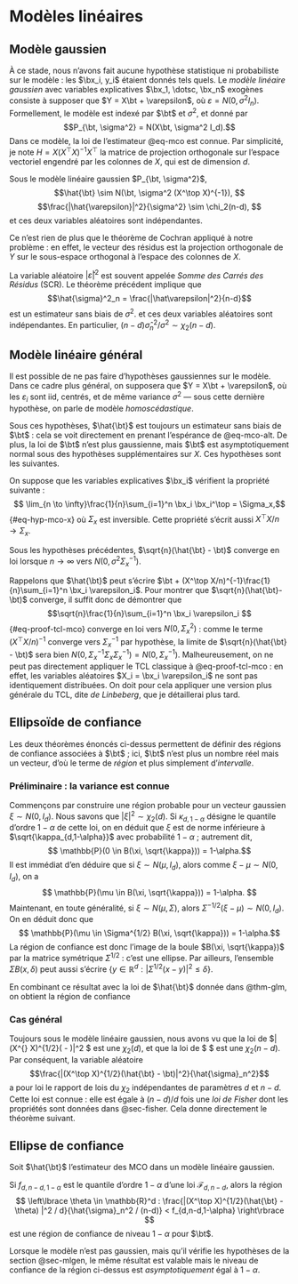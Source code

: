 
# Modèles linéaires

## Modèle gaussien

À ce stade, nous n'avons fait aucune hypothèse statistique ni probabiliste sur le modèle : les $\bx_i, y_i$ étaient donnés tels quels. Le *modèle linéaire gaussien* avec variables explicatives $\bx_1, \dotsc, \bx_n$ exogènes consiste à supposer que $Y = X\bt + \varepsilon$, où $\varepsilon = N(0,\sigma^2 I_n)$. Formellement, le modèle est indexé par $\bt$ et $\sigma^2$, et donné par 
$$P_{\bt, \sigma^2} = N(X\bt, \sigma^2 I_d).$$ 
Dans ce modèle, la loi de l'estimateur @eq-mco est connue. Par simplicité, je note $H = X(X^\top X)^{-1}X^\top$ la matrice de projection orthogonale sur l'espace vectoriel engendré par les colonnes de $X$, qui est de dimension $d$.

:::{#thm-glm}

Sous le modèle linéaire gaussien $P_{\bt, \sigma^2}$, 
$$\hat{\bt} \sim N(\bt, \sigma^2 (X^\top X)^{-1}), $$
$$\frac{|\hat{\varepsilon}|^2}{\sigma^2} \sim \chi_2(n-d), $$
et ces deux variables aléatoires sont indépendantes. 

:::

:::{.proof} 

Ce n'est rien de plus que le théorème de Cochran appliqué à notre problème : en effet, le vecteur des résidus est la projection orthogonale de $Y$ sur le sous-espace orthogonal à l'espace des colonnes de $X$. 

:::

La variable aléatoire $|\hat\varepsilon|^2$ est souvent appelée *Somme des Carrés des Résidus* (SCR). Le théorème précédent implique que 
$$\hat{\sigma}^2_n = \frac{|\hat\varepsilon|^2}{n-d}$$
est un estimateur sans biais de $\sigma^2$. et ces deux variables aléatoires sont indépendantes. En particulier, $(n-d)\hat{\sigma}^2_n/\sigma^2 \sim \chi_2(n-d)$. 


## Modèle linéaire général {#sec-mlgen}

Il est possible de ne pas faire d'hypothèses gaussiennes sur le modèle. Dans ce cadre plus général, on supposera que $Y = X\bt + \varepsilon$, où les $\varepsilon_i$ sont iid, centrés, et de même variance $\sigma^2$ --- sous cette dernière hypothèse, on parle de modèle *homoscédastique*. 

Sous ces hypothèses, $\hat{\bt}$ est toujours un estimateur sans biais de $\bt$ : cela se voit directement en prenant l'espérance de @eq-mco-alt. De plus, la loi de $\bt$ n'est plus gaussienne, mais $\bt$ est asymptotiquement normal sous des hypothèses supplémentaires sur $X$. Ces hypothèses sont les suivantes. 

:::{#hyp-?}
On suppose que les variables explicatives $\bx_i$ vérifient la propriété suivante : 
$$ \lim_{n \to \infty}\frac{1}{n}\sum_{i=1}^n \bx_i \bx_i^\top = \Sigma_x,$${#eq-hyp-mco-x}
où $\Sigma_x$ est inversible. Cette propriété s'écrit aussi $X^\top X / n \to \Sigma_x$. 

:::


:::{#thm-mco-an}

Sous les hypothèses précédentes, $\sqrt{n}(\hat{\bt} - \bt)$ converge en loi lorsque $n\to\infty$ vers $N(0,\sigma^2\Sigma_x^{-1}).$

:::

:::{.proof}
  
Rappelons que $\hat{\bt}$ peut s'écrire $\bt + (X^\top X/n)^{-1}\frac{1}{n}\sum_{i=1}^n \bx_i \varepsilon_i$. 
Pour montrer que $\sqrt{n}(\hat{\bt}-\bt)$ converge, il suffit donc de démontrer que 
$$\sqrt{n}\frac{1}{n}\sum_{i=1}^n \bx_i \varepsilon_i $${#eq-proof-tcl-mco}
converge en loi vers $N(0,\Sigma_x^2)$ : comme le terme $(X^\top X/n)^{-1}$ converge vers $\Sigma_x^{-1}$ par hypothèse, la limite de $\sqrt{n}(\hat{\bt} - \bt)$ sera bien $N(0,\Sigma_x^{-1}\Sigma_x\Sigma_x^{-1}) = N(0,\Sigma_x^{-1})$. Malheureusement, on ne peut pas directement appliquer le TCL classique à @eq-proof-tcl-mco : en effet, les variables aléatoires $X_i = \bx_i \varepsilon_i$ ne sont pas identiquement distribuées. On doit pour cela appliquer une version plus générale du TCL, dite *de Linbeberg*, que je détaillerai plus tard. 
:::


[^1]:Celui qui est biaisé, contrairement à $\hat{\sigma}^2_n$. 

## Ellipsoïde de confiance

Les deux théorèmes énoncés ci-dessus permettent de définir des régions de confiance associées à $\bt$ ; ici, $\bt$ n'est plus un nombre réel mais un vecteur, d'où le terme de *région* et plus simplement d'*intervalle*. 

### Préliminaire : la variance est connue {.unnumbered}

Commençons par construire une région probable pour un vecteur gaussien $\xi \sim N(0,I_d)$. Nous savons que $|\xi|^2 \sim \chi_2(d)$. Si $\kappa_{d,1-\alpha}$ désigne le quantile d'ordre $1-\alpha$ de cette loi, on en déduit que $\xi$ est de norme inférieure à $\sqrt{\kappa_{d,1-\alpha}}$ avec probabilité $1-\alpha$ ; autrement dit, 
$$ \mathbb{P}(0 \in B(\xi, \sqrt{\kappa})) = 1-\alpha.$$
Il est immédiat d'en déduire que si $\xi \sim N(\mu, I_d)$, alors comme $\xi - \mu \sim N(0,I_d)$, on a
$$ \mathbb{P}(\mu \in B(\xi, \sqrt{\kappa})) = 1-\alpha. $$
Maintenant, en toute généralité, si $\xi \sim N(\mu,\Sigma)$, alors $\Sigma^{-1/2}(\xi - \mu) \sim N(0,I_d)$. On en déduit donc que 
$$ \mathbb{P}(\mu \in \Sigma^{1/2} B(\xi, \sqrt{\kappa})) = 1-\alpha.$$
La région de confiance est donc l'image de la boule $B(\xi, \sqrt{\kappa})$ par la matrice symétrique $\Sigma^{1/2}$ : c'est une ellipse. Par ailleurs, l'ensemble $\Sigma B(x, \delta)$ peut aussi s'écrire $\{y \in \mathbb{R}^d : |\Sigma^{1/2}(x - y)|^2 \leqslant \delta\}$. 

En combinant ce résultat avec la loi de $\hat{\bt}$ donnée dans @thm-glm, on obtient la région de confiance 
<!--$$ \left\lbrace \theta \in \mathbb{R}^d : \left|\frac{1}{\sigma}(X^{\top} X)^{1/2}(\hat{\bt} - \theta) \right|^2 < \kappa_{d,1-\alpha} \right\rbrace.$$
Malheureusement, cette région nécessite de connaître $\sigma$. Lorsqu'on ne le connaît pas, il faut l'estimer. -->

### Cas général {.unnumbered}

Toujours sous le modèle linéaire gaussien, nous avons vu que la loi de $\left|\frac{1}{\sigma}(X^{\top} X)^{1/2}(\hat{\bt} - \bt)\right|^2 $ est une $\chi_2(d)$, et que la loi de $ \frac{(n-d)\hat{\sigma}_n^2}{\sigma^2}$
est une $\chi_2(n-d)$. Par conséquent, la variable aléatoire 
$$\frac{|(X^\top X)^{1/2}(\hat{\bt} - \bt)|^2}{\hat{\sigma}_n^2}$$
a pour loi le rapport de lois du $\chi_2$ indépendantes de paramètres $d$ et $n-d$. Cette loi est connue : elle est égale à $(n-d)/d$ fois une *loi de Fisher* dont les propriétés sont données dans @sec-fisher. Cela donne directement le théorème suivant. 

:::{#thm-ellipse}

## Ellipse de confiance

Soit $\hat{\bt}$ l'estimateur des MCO dans un modèle linéaire gaussien. 

Si $f_{d,n-d,1-\alpha}$ est le quantile d'ordre $1-\alpha$ d'une loi $\mathscr{F}_{d,n-d}$, alors la région 
$$ \left\lbrace \theta \in \mathbb{R}^d : \frac{|(X^\top X)^{1/2}(\hat{\bt} - \theta) |^2 / d}{\hat{\sigma}_n^2 / (n-d)} <  f_{d,n-d,1-\alpha} \right\rbrace $$
est une région de confiance de niveau $1-\alpha$ pour $\bt$. 

Lorsque le modèle n'est pas gaussien, mais qu'il vérifie les hypothèses de la section @sec-mlgen, le même résultat est valable mais le niveau de confiance de la région ci-dessus est *asymptotiquement* égal à $1-\alpha$. 

:::
